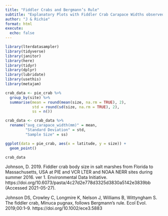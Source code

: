 ```yaml
---
title: "Fiddler Crabs and Bergmann’s Rule"
subtitle: "Explanatory Plots with Fiddler Crab Carapace Widths observed at the Different Lattitude and Summary Table of Mean, Standard Deviation, and Sample Size"
author: "J & Richie"
format: html
execute: 
  echo: false
---
```

```r
library(lterdatasampler)
library(tidyverse)
library(janitor)
library(here)
library(tidyr)
library(dplyr)
library(lubridate)
library(usethis)
library(metajam)
```

```r
crab_data <- pie_crab %>%
  group_by(site) %>% 
  summarise(mean = round(mean(size, na.rm = TRUE), 2), 
            std = round(sd(size, na.rm = TRUE), 2),
            ss = n())

crab_data <- crab_data %>% 
  rename("avg_carapace_width(mm)" = mean,
         "Standard Deviation" = std,
         "Sample Size" = ss)

ggplot(data = pie_crab, aes(x = latitude, y = size)) +
  geom_point()

crab_data
```

Johnson, D. 2019. Fiddler crab body size in salt marshes from Florida to Massachusetts, USA at PIE and VCR LTER and NOAA NERR sites during summer 2016. ver 1. Environmental Data Initiative. https://doi.org/10.6073/pasta/4c27d2e778d3325d3830a5142e3839bb (Accessed 2021-05-27).

Johnson DS, Crowley C, Longmire K, Nelson J, Williams B, Wittyngham S. The fiddler crab, Minuca pugnax, follows Bergmann’s rule. Ecol Evol. 2019;00:1–9. https://doi.org/10.1002/ece3.5883
